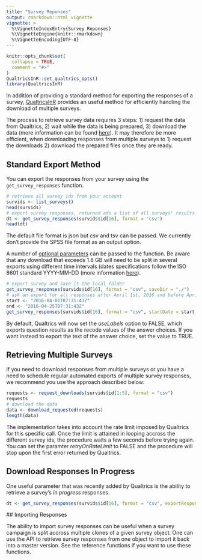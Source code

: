 ```yaml
---
title: "Survey Reponses"
output: rmarkdown::html_vignette
vignette: >
  %\VignetteIndexEntry{Survey Reponses}
  %\VignetteEngine{knitr::rmarkdown}
  %\VignetteEncoding{UTF-8}
---
```


```r
knitr::opts_chunk$set(
  collapse = TRUE,
  comment = "#>"
)
QualtricsInR::set_qualtrics_opts()
library(QualtricsInR)
```

In addition of providing a standard method for exporting the responses of a survey, 
[QualtricsInR](https://github.com/ppssphysics/QualtricsInR) provides an useful method for 
efficiently handling the download of multiple surveys.

The process to retrieve survey data requires 3 steps: 1) request the data from Qualtrics, 2) wait while the data 
is being prepared, 3) download the data (more information can be found 
[here](https://api.qualtrics.com/docs/getting-survey-responses-new)). It may therefore be more efficient, when 
downloading responses from multiple surveys to 1) request the downloads 2) download the prepared files once they are ready.

## Standard Export Method

You can export the responses from your survey using the `get_survey_responses` function.

```r
# retrieve all survey ids from your account
survids <- list_surveys()
head(survids)
# export survey responses, returned ads a list of all surveys' results
dt <- get_survey_responses(survids$id[16], format = "csv")
head(dt)
```

The default file format is json but csv and tsv can be passed. We currently don't provide the SPSS file 
format as an output option.

A number of [optional parameters](https://api.qualtrics.com/docs/getting-survey-responses-new) can be passed 
to the function. Be aware that any download that exceeds 1.8 GB will need to be split in several exports 
using different time intervals (dates specifications follow the ISO 8601 standard YYYY-MM-DD 
(more information [here](https://api.qualtrics.com/docs/dates-and-times)).

```r
# export survey and save it the local folder
get_survey_responses(survids$id[16], format = "csv", saveDir = "./")
# ask an export for all responses after April 1st, 2016 and before April 25 2016
start <- "2016-04-01T07:31:43Z"
end <- "2016-04-25T07:31:43Z"
get_survey_responses(survids$id[16], format = "csv", startDate = start, endDate = end)
```

By default, Qualtrics will now set the *useLabels* option to FALSE, which exports question results as the recode 
values of the answer choices. If you want instead to export the text of the answer choice, set the value to TRUE.

## Retrieving Multiple Surveys

If you need to download responses from multiple surveys or you have a need to schedule regular automated exports 
of multiple survey responses, we recommend you use the approach described below:

```r
requests <- request_downloads(survids$id[1:5], format = "csv")
requests
# download the data
data <- download_requested(requests)
length(data)
```

The implementation takes into account the rate limit imposed by Qualtrics for this specific call. Once the limit 
is attained in looping accross the different survey ids, the procedure waits a few seconds before trying again. You can set the paramter *retryOnRateLimit* to FALSE and the procedure will stop upon the first error returned by Qualtrics.

## Download Responses In Progress

One useful parameter that was recently added by Qualtrics is the ability to retrieve a survey's *in progress* responses.

```r
dt <- get_survey_responses(survids$id[16], format = "csv", exportResponsesInProgress = TRUE)
```

## Importing Responses

The ability to import survey responses can be useful when a survey campaign is split accross multiple clones of a given survey object. One can use the API to retrieve survey responses 
from one object to import it back into a master version. See the reference functions if you want to use these functions.